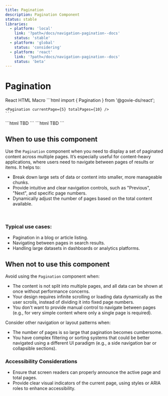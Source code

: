 ```yaml
---
title: Pagination
description: Pagination Component
status: stable
libraries:
  - platform: 'local'
    link: '?path=/docs/navigation-pagination--docs'
    status: 'stable'
  - platform: 'global'
    status: 'considering'
  - platform: 'react'
    link: '?path=/docs/navigation-pagination--docs'
    status: 'beta'
---
```


# Pagination

<ComponentStatusBlock componentId="pagination" />

<ComponentContainer>
  <Pagination currentPage={5} totalPages={10} />
</ComponentContainer>

<Tabs id="tab1">
  <TabList>
    <TabItem value="tab11" checked>React</TabItem>
    <TabItem value="tab12">HTML</TabItem>
    <TabItem value="tab13">Macro</TabItem>
  </TabList>
  <TabPanel value="tab11">
    ```html
    import { Pagination } from '@govie-ds/react';
    
    <Pagination currentPage={5} totalPages={10} />
    ```
  </TabPanel>
  <TabPanel value="tab12">
  ```html
    TBD
  ```
  </TabPanel>
  <TabPanel value="tab13">
  ```html
    TBD
  ```
  </TabPanel>
</Tabs>

## When to use this component

Use the `Pagination` component when you need to display a set of paginated content across multiple pages. It’s especially useful for content-heavy applications, where users need to navigate between pages of results or items. It helps to:

- Break down large sets of data or content into smaller, more manageable chunks.
- Provide intuitive and clear navigation controls, such as "Previous", "Next", and specific page numbers.
- Dynamically adjust the number of pages based on the total content available.

<br />

### Typical use cases:

- Pagination in a blog or article listing.
- Navigating between pages in search results.
- Handling large datasets in dashboards or analytics platforms.

## When not to use this component

Avoid using the `Pagination` component when:

- The content is not split into multiple pages, and all data can be shown at once without performance concerns.
- Your design requires infinite scrolling or loading data dynamically as the user scrolls, instead of dividing it into fixed page numbers.
- You don't want to provide manual control to navigate between pages (e.g., for very simple content where only a single page is required).

Consider other navigation or layout patterns when:

- The number of pages is so large that pagination becomes cumbersome.
- You have complex filtering or sorting systems that could be better navigated using a different UI paradigm (e.g., a side navigation bar or collapsible sections).

### Accessibility Considerations

- Ensure that screen readers can properly announce the active page and total pages.
- Provide clear visual indicators of the current page, using styles or ARIA roles to enhance accessibility.
